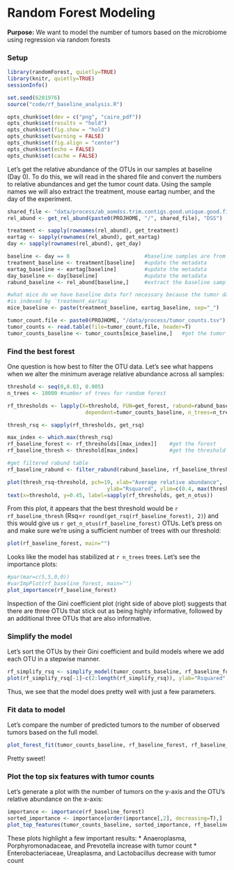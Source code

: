 # Random Forest Modeling


**Purpose:** We want to model the number of tumors based on the microbiome using
regression via random forests


### Setup

```r
library(randomForest, quietly=TRUE)
library(knitr, quietly=TRUE)
sessionInfo()

set.seed(6201976)
source("code/rf_baseline_analysis.R")
```

```r
opts_chunk$set(dev = c("png", "cairo_pdf"))
opts_chunk$set(results = "hold")
opts_chunk$set(fig.show = "hold")
opts_chunk$set(warning = FALSE)
opts_chunk$set(fig.align = "center")
opts_chunk$set(echo = FALSE)
opts_chunk$set(cache = FALSE)
```

Let's get the relative abundance of the OTUs in our samples at baseline (Day 0).
To do this, we will read in the shared file and convert the numbers to relative
abundances and get the tumor count data. Using the sample names we will also
extract the treatment, mouse eartag number, and the day of the experiment.


```r
shared_file <- "data/process/ab_aomdss.trim.contigs.good.unique.good.filter.unique.precluster.pick.pick.pick.an.unique_list.0.03.subsample.shared"
rel_abund <- get_rel_abund(paste0(PROJHOME, "/", shared_file), "DSS")

treatment <- sapply(rownames(rel_abund), get_treatment)
eartag <- sapply(rownames(rel_abund), get_eartag)
day <- sapply(rownames(rel_abund), get_day)

baseline <- day == 0                        #baseline samples are from day 0
treatment_baseline <- treatment[baseline]   #update the metadata
eartag_baseline <- eartag[baseline]         #update the metadata
day_baseline <- day[baseline]               #update the metadata
rabund_baseline <- rel_abund[baseline,]     #extract the baseline samples

#what mice do we have baseline data for? necessary because the tumor data
#is indexed by `treatment_eartag`
mice_baseline <- paste(treatment_baseline, eartag_baseline, sep="_")

tumor_count.file <- paste0(PROJHOME, "/data/process/tumor_counts.tsv")
tumor_counts <- read.table(file=tumor_count.file, header=T)
tumor_counts_baseline <- tumor_counts[mice_baseline,]   #get the tumor count data
```

### Find the best forest

One question is how best to filter the OTU data. Let's see what happens when we
alter the minimum average relative abundance across all samples:

```r
threshold <- seq(0,0.03, 0.005)
n_trees <- 10000 #number of trees for random forest

rf_thresholds <- lapply(X=threshold, FUN=get_forest, rabund=rabund_baseline,
                         dependent=tumor_counts_baseline, n_trees=n_trees)

thresh_rsq <- sapply(rf_thresholds, get_rsq)

max_index <- which.max(thresh_rsq)
rf_baseline_forest <- rf_thresholds[[max_index]]    #get the forest
rf_baseline_thresh <- threshold[max_index]          #get the threshold that was used

#get filtered rabund table
rf_baseline_rabund <- filter_rabund(rabund_baseline, rf_baseline_thresh)

plot(thresh_rsq~threshold, pch=19, xlab="Average relative abundance",
                                ylab="Rsquared", ylim=c(0.4, max(thresh_rsq)))
text(x=threshold, y=0.45, label=sapply(rf_thresholds, get_n_otus))
```

From this plot, it appears that the best threshold would be
`r rf_baseline_thresh` (Rsq=`r round(get_rsq(rf_baseline_forest), 2)`) and this would
give us `r get_n_otus(rf_baseline_forest)` OTUs. Let's press on and make sure we're
using a sufficient number of trees with our threshold:

```r
plot(rf_baseline_forest, main="")
```

Looks like the model has stabilized at `r n_trees` trees. Let's see the
importance plots:

```r
#par(mar=c(5,5,0,0))
#varImpPlot(rf_baseline_forest, main="")
plot_importance(rf_baseline_forest)
```

Inspection of the Gini coefficient plot (right side of above plot) suggests that
there are three OTUs that stick out as being highly informative, followed by an
additional three OTUs that are also informative.


### Simplify the model

Let's sort the OTUs by their Gini coefficient and build models where we add each
OTU in a stepwise manner.


```r
rf_simplify_rsq <- simplify_model(tumor_counts_baseline, rf_baseline_forest, rabund_baseline)
plot(rf_simplify_rsq[-1]~c(2:length(rf_simplify_rsq)), ylab="Rsquared", xlab="Number of OTUs in model")
```

Thus, we see that the model does pretty well with just a few parameters.


### Fit data to model

Let's compare the number of predicted tumors to the number of observed tumors
based on the full model.

```r
plot_forest_fit(tumor_counts_baseline, rf_baseline_forest, rf_baseline_rabund, treatment_baseline)
```

Pretty sweet!


### Plot the top six features with tumor counts

Let's generate a plot with the number of tumors on the y-axis and the OTU's
relative abundance on the x-axis:

```r
importance <- importance(rf_baseline_forest)
sorted_importance <- importance[order(importance[,2], decreasing=T),]
plot_top_features(tumor_counts_baseline, sorted_importance, rf_baseline_rabund, treatment_baseline)
```

These plots highlight a few important results:
* Anaeroplasma, Porphyromonadaceae, and Prevotella increase with tumor count
* Enterobacteriaceae, Ureaplasma, and Lactobacillus decrease with tumor count
